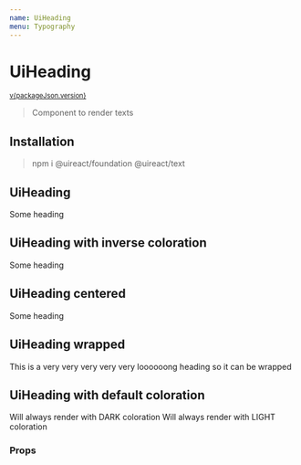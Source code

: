 ```yaml
---
name: UiHeading
menu: Typography
---
```





# UiHeading

<sup>
  <a href="https://github.com/inavac182/ui-react/blob/main/packages/text/" target="_blank">
    v{packageJson.version}
  </a>
</sup>

> Component to render texts

## Installation

> npm i @uireact/foundation @uireact/text

## UiHeading

<Playground>
  <UiHeading level={1}>Some heading</UiHeading>
</Playground>

## UiHeading with inverse coloration

<Playground>
  <UiHeading level={1} inverseColoration>
    Some heading
  </UiHeading>
</Playground>

## UiHeading centered

<Playground>
  <UiHeading level={1} centered>
    Some heading
  </UiHeading>
</Playground>

## UiHeading wrapped

<Playground>
  <UiHeading level={1} wrap>
    This is a very very very very very loooooong heading so it can be wrapped
  </UiHeading>
</Playground>

## UiHeading with default coloration

<Playground>
  <UiHeading level={1} coloration="dark">
    Will always render with DARK coloration
  </UiHeading>
  <UiHeading level={1} coloration="light">
    Will always render with LIGHT coloration
  </UiHeading>
</Playground>

### Props

<Props of={UiHeading} />
